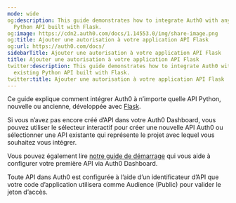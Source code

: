 ```yaml
---
mode: wide
og:description: This guide demonstrates how to integrate Auth0 with any new or existing
  Python API built with Flask.
og:image: https://cdn2.auth0.com/docs/1.14553.0/img/share-image.png
og:title: Ajouter une autorisation à votre application API Flask
og:url: https://auth0.com/docs/
sidebarTitle: Ajouter une autorisation à votre application API Flask
title: Ajouter une autorisation à votre application API Flask
twitter:description: This guide demonstrates how to integrate Auth0 with any new or
  existing Python API built with Flask.
twitter:title: Ajouter une autorisation à votre application API Flask
---
```


Ce guide explique comment intégrer Auth0 à n’importe quelle API Python, nouvelle ou ancienne, développée avec [Flask](https://flask.palletsprojects.com/).

Si vous n’avez pas encore créé d’API dans votre Auth0 Dashboard, vous pouvez utiliser le sélecteur interactif pour créer une nouvelle API Auth0 ou sélectionner une API existante qui représente le projet avec lequel vous souhaitez vous intégrer.

Vous pouvez également lire [notre guide de démarrage](https://auth0.com/docs/get-started/auth0-overview/set-up-apis) qui vous aide à configurer votre première API via Auth0 Dashboard.

Toute API dans Auth0 est configurée à l’aide d’un identificateur d’API que votre code d’application utilisera comme Audience (Public) pour valider le jeton d’accès.